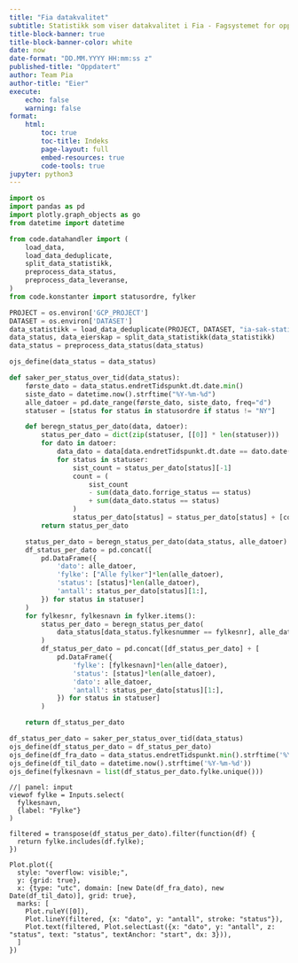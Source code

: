 ```yaml
---
title: "Fia datakvalitet"
subtitle: Statistikk som viser datakvalitet i Fia - Fagsystemet for oppfølging av IA-oppdraget i NAV.
title-block-banner: true
title-block-banner-color: white
date: now
date-format: "DD.MM.YYYY HH:mm:ss z"
published-title: "Oppdatert"
author: Team Pia
author-title: "Eier"
execute:
    echo: false
    warning: false
format:
    html:
        toc: true
        toc-title: Indeks
        page-layout: full
        embed-resources: true
        code-tools: true
jupyter: python3
---
```


```python
import os
import pandas as pd
import plotly.graph_objects as go
from datetime import datetime

from code.datahandler import (
    load_data,
    load_data_deduplicate,
    split_data_statistikk,
    preprocess_data_status,
    preprocess_data_leveranse,
)
from code.konstanter import statusordre, fylker

PROJECT = os.environ['GCP_PROJECT']
DATASET = os.environ['DATASET']
data_statistikk = load_data_deduplicate(PROJECT, DATASET, "ia-sak-statistikk-v1")
data_status, data_eierskap = split_data_statistikk(data_statistikk)
data_status = preprocess_data_status(data_status)

ojs_define(data_status = data_status)
```

```python
def saker_per_status_over_tid(data_status):
    første_dato = data_status.endretTidspunkt.dt.date.min()
    siste_dato = datetime.now().strftime("%Y-%m-%d")
    alle_datoer = pd.date_range(første_dato, siste_dato, freq="d")
    statuser = [status for status in statusordre if status != "NY"]

    def beregn_status_per_dato(data, datoer):
        status_per_dato = dict(zip(statuser, [[0]] * len(statuser)))
        for dato in datoer:
            data_dato = data[data.endretTidspunkt.dt.date == dato.date()]
            for status in statuser:
                sist_count = status_per_dato[status][-1]
                count = (
                    sist_count
                    - sum(data_dato.forrige_status == status)
                    + sum(data_dato.status == status)
                )
                status_per_dato[status] = status_per_dato[status] + [count]
        return status_per_dato

    status_per_dato = beregn_status_per_dato(data_status, alle_datoer)
    df_status_per_dato = pd.concat([
        pd.DataFrame({
            'dato': alle_datoer,
            'fylke': ["Alle fylker"]*len(alle_datoer),
            'status': [status]*len(alle_datoer),
            'antall': status_per_dato[status][1:],
        }) for status in statuser]
    )
    for fylkesnr, fylkesnavn in fylker.items():
        status_per_dato = beregn_status_per_dato(
            data_status[data_status.fylkesnummer == fylkesnr], alle_datoer
        )
        df_status_per_dato = pd.concat([df_status_per_dato] + [
            pd.DataFrame({
                'fylke': [fylkesnavn]*len(alle_datoer),
                'status': [status]*len(alle_datoer),
                'dato': alle_datoer,
                'antall': status_per_dato[status][1:],
            }) for status in statuser]
        )

    return df_status_per_dato

df_status_per_dato = saker_per_status_over_tid(data_status)
ojs_define(df_status_per_dato = df_status_per_dato)
ojs_define(df_fra_dato = data_status.endretTidspunkt.min().strftime('%Y-%m-%d'))
ojs_define(df_til_dato = datetime.now().strftime('%Y-%m-%d'))
ojs_define(fylkesnavn = list(df_status_per_dato.fylke.unique()))
```


```ojs
//| panel: input
viewof fylke = Inputs.select(
  fylkesnavn,
  {label: "Fylke"}
)
```


```ojs
filtered = transpose(df_status_per_dato).filter(function(df) {
  return fylke.includes(df.fylke);
})
```


```ojs
Plot.plot({
  style: "overflow: visible;",
  y: {grid: true},
  x: {type: "utc", domain: [new Date(df_fra_dato), new Date(df_til_dato)], grid: true},
  marks: [
    Plot.ruleY([0]),
    Plot.lineY(filtered, {x: "dato", y: "antall", stroke: "status"}),
    Plot.text(filtered, Plot.selectLast({x: "dato", y: "antall", z: "status", text: "status", textAnchor: "start", dx: 3})),
  ]
})
```
